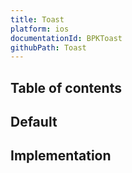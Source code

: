 ```yaml
---
title: Toast
platform: ios
documentationId: BPKToast
githubPath: Toast
---
```





## Table of contents

## Default

<IOSComponentScreenshots
  lightMode={screenshotDefault}
  darkMode={screenshotDefaultDm}
  altText="iOS toast component" />

## Implementation

<Readme />
